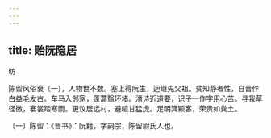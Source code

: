 ```yaml
---
---
---
```

title: 贻阮隐居
---



昉


陈留风俗衰〔一〕，人物世不数。塞上得阮生，迥继先父祖。贫知静者性，自晋作白益毛发古。车马入邻家，蓬蒿翳环堵。清诗近道要，识子一作字用心苦。寻我草径微，褰裳踏寒雨。更议居远村，避喧甘猛虎。足明箕颍客，荣贵如粪土。

〔一〕陈留：《晋书》：阮籍，字嗣宗，陈留尉氏人也。